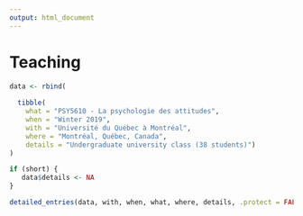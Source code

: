 ```yaml
---
output: html_document
---
```


# Teaching

```r
data <- rbind(
  
  tibble(
    what = "PSY5610 - La psychologie des attitudes",
    when = "Winter 2019",
    with = "Université du Québec à Montréal",
    where = "Montréal, Québec, Canada",
    details = "Undergraduate university class (38 students)")
)

if (short) {
   data$details <- NA
}

detailed_entries(data, with, when, what, where, details, .protect = FALSE)
```
